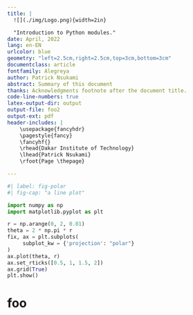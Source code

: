 ```yaml
---
title: |
  ![](./img/Logo.png){width=2in}

  "Introduction to Python modules."
date: April, 2022
lang: en-EN
urlcolor: blue
geometry: "left=2.5cm,right=2.5cm,top=3cm,bottom=3cm"
documentclass: article
fontfamily: Alegreya
author: Patrick Nsukami
abstract: Summary of this document
thanks: Acknowledgments footnote after the document title.
code-line-numbers: true
latex-output-dir: output
output-file: foo2
output-ext: pdf
header-includes: |
    \usepackage{fancyhdr}
    \pagestyle{fancy}
    \fancyhf{}
    \rhead{Dakar Institute of Technology}
    \lhead{Patrick Nsukami}
    \rfoot{Page \thepage}

---
```


```python
#| label: fig-polar
#| fig-cap: "a line plot"

import numpy as np
import matplotlib.pyplot as plt

r = np.arange(0, 2, 0.01)
theta = 2 * np.pi * r
fix, ax = plt.subplots(
     subplot_kw = {'projection': "polar"}
)
ax.plot(theta, r)
ax.set_rticks([0.5, 1, 1.5, 2])
ax.grid(True)
plt.show()
```

\newpage

# foo
